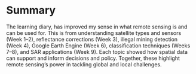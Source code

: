 # Summary

The learning diary, has improved my sense in what remote sensing is and can be used for. This is from understanding satellite types and sensors (Week 1–2), reflectance corrections (Week 3), illegal mining detection (Week 4), Google Earth Engine (Week 6), classification techniques (Weeks 7–8), and SAR applications (Week 9). Each topic showed how spatial data can support and inform decisions and policy. Together, these highlight remote sensing’s power in tackling global and local challenges.
